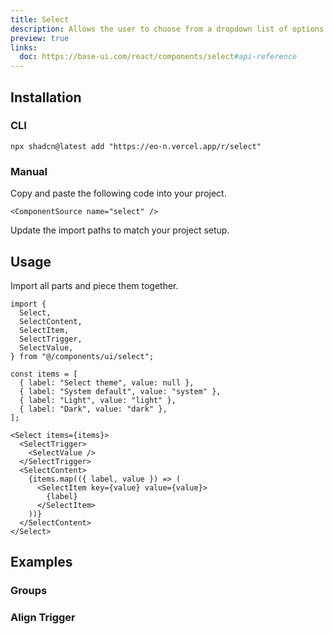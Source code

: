 ```yaml
---
title: Select
description: Allows the user to choose from a dropdown list of options.
preview: true
links:
  doc: https://base-ui.com/react/components/select#api-reference
---
```


<ComponentTabs name="select-demo" />

## Installation

### CLI

```package-install
npx shadcn@latest add "https://eo-n.vercel.app/r/select"
```

### Manual

<Steps>

  <Step>
    Copy and paste the following code into your project.

    <ComponentSource name="select" />

  </Step>
  
  <Step>Update the import paths to match your project setup.</Step>

</Steps>

## Usage

Import all parts and piece them together.

```tsx
import {
  Select,
  SelectContent,
  SelectItem,
  SelectTrigger,
  SelectValue,
} from "@/components/ui/select";
```

```tsx
const items = [
  { label: "Select theme", value: null },
  { label: "System default", value: "system" },
  { label: "Light", value: "light" },
  { label: "Dark", value: "dark" },
];

<Select items={items}>
  <SelectTrigger>
    <SelectValue />
  </SelectTrigger>
  <SelectContent>
    {items.map(({ label, value }) => (
      <SelectItem key={value} value={value}>
        {label}
      </SelectItem>
    ))}
  </SelectContent>
</Select>
```

## Examples

### Groups

<ComponentTabs name="select-with-group" />

### Align Trigger

<ComponentTabs name="select-align-trigger" />